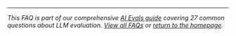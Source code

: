 ---

*This FAQ is part of our comprehensive [AI Evals guide](/blog/posts/evals-faq/) covering 27 common questions about LLM evaluation. [View all FAQs](/blog/posts/evals-faq/) or [return to the homepage](/).*
